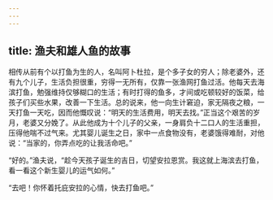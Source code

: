 ```yaml
---
---
---
```

title: 渔夫和雄人鱼的故事
---




相传从前有个以打鱼为生的人，名叫阿卜杜拉，是个多子女的穷人；除老婆外，还有九个儿子，生活负担很重，穷得一无所有，仅靠一张渔网打鱼过活。他每天去海滨打鱼，勉强维持仅够糊口的生活；有时打得的鱼多，才间或吃顿较好的饭菜，给孩子们买些水果，改善一下生活。总的说来，他一向生计窘迫，家无隔夜之粮，一天打鱼一天吃，因而他慨叹说：“明天的生活费用，明天去找。”正当这个艰苦的岁月，老婆又分娩了。从此他成为十个儿子的父亲，一身肩负十二口人的生活重担，压得他喘不过气来。尤其婴儿诞生之日，家中一点食物没有，老婆饿得难耐，对他说：“当家的，你弄点吃的让我活命吧。”

“好的。”渔夫说，“趁今天孩子诞生的吉日，切望安拉恩赏。我这就上海滨去打鱼，看一看这个新生婴儿的运气如何。”

“去吧！你怀着托庇安拉的心情，快去打鱼吧。”